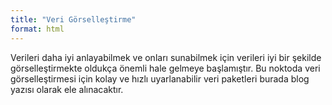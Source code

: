 ```yaml
---
title: "Veri Görselleştirme"
format: html
---
```


Verileri daha iyi anlayabilmek ve onları sunabilmek için verileri iyi bir şekilde görselleştirmekte oldukça önemli hale gelmeye başlamıştır. Bu noktoda veri görselleştirmesi için kolay ve hızlı uyarlanabilir veri paketleri burada blog yazısı olarak ele alınacaktır.
